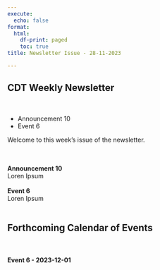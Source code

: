 ```yaml
---
execute:
  echo: false
format:
  html:
    df-print: paged
    toc: true
title: Newsletter Issue - 28-11-2023

---
```

<h2>CDT Weekly Newsletter</h2><br><ul><li>Announcement 10</li><li>Event 6</li></ul><p>Welcome to this week's issue of the newsletter.</p><br><br><b>Announcement 10</b><br>Loren Ipsum<br><br><b>Event 6</b><br>Loren Ipsum<br><br><h2>Forthcoming Calendar of Events</h2><br><br><b>Event 6 - 2023-12-01</b><br>